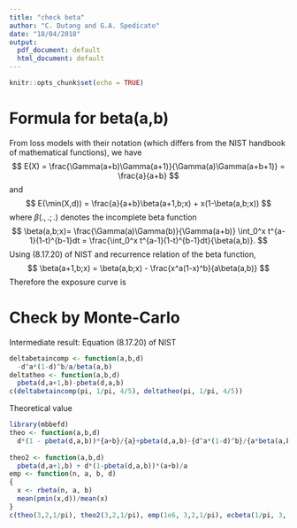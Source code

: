 ```yaml
---
title: "check beta"
author: "C. Dutang and G.A. Spedicato"
date: "18/04/2018"
output:
  pdf_document: default
  html_document: default
---
```


```r
knitr::opts_chunk$set(echo = TRUE)
```

# Formula for beta(a,b)

From loss models with their notation (which differs from the NIST 
handbook of mathematical functions), we have
$$
E(X) = \frac{\Gamma(a+b)\Gamma(a+1)}{\Gamma(a)\Gamma(a+b+1)}
= \frac{a}{a+b}
$$
and
$$
E(\min(X,d)) = \frac{a}{a+b}\beta(a+1,b;x) + x(1-\beta(a,b;x))
$$
where $\beta(.,.;.)$ denotes the incomplete beta function
$$
\beta(a,b;x)= \frac{\Gamma(a)\Gamma(b)}{\Gamma(a+b)} \int_0^x t^{a-1}(1-t)^{b-1}dt
= \frac{\int_0^x t^{a-1}(1-t)^{b-1}dt}{\beta(a,b)}.
$$
Using (8.17.20) of NIST and recurrence relation of the beta function,
$$
\beta(a+1,b;x) = \beta(a,b;x) - \frac{x^a(1-x)^b}{a\beta(a,b)}
$$
Therefore the exposure curve is 
\begin{eqnarray*}
G(x) 
&=& \frac{E(\min(X,x))}{E(X)}
= \left(\frac{a}{a+b}\beta(a+1,b;x) + x(1-\beta(a,b;x)) \right)\frac{a+b}{a}
= \beta(a+1,b;x) + x(1-\beta(a,b;x)) \frac{a+b}{a}
\\
&=&
\beta(a,b;x) - \frac{x^a(1-x)^b}{a\beta(a,b)} + x(1-\beta(a,b;x)) \frac{a+b}{a}
\end{eqnarray*}

# Check by Monte-Carlo

Intermediate result: Equation  (8.17.20) of NIST
```r
deltabetaincomp <- function(a,b,d)
  -d^a*(1-d)^b/a/beta(a,b)
deltatheo <- function(a,b,d)
  pbeta(d,a+1,b)-pbeta(d,a,b)
c(deltabetaincomp(pi, 1/pi, 4/5), deltatheo(pi, 1/pi, 4/5))
```


Theoretical value
```r
library(mbbefd)
theo <- function(a,b,d) 
  d*(1 - pbeta(d,a,b))*{a+b}/{a}+pbeta(d,a,b)-{d^a*(1-d)^b}/{a*beta(a,b)}
  
theo2 <- function(a,b,d)
  pbeta(d,a+1,b) + d*(1-pbeta(d,a,b))*(a+b)/a
emp <- function(n, a, b, d)
{
  x <- rbeta(n, a, b)
  mean(pmin(x,d))/mean(x)
}
c(theo(3,2,1/pi), theo2(3,2,1/pi), emp(1e6, 3,2,1/pi), ecbeta(1/pi, 3, 2))
```



